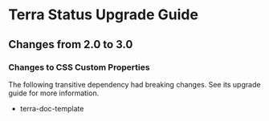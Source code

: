 
<Badge />

# Terra Status Upgrade Guide

## Changes from 2.0 to 3.0

### Changes to CSS Custom Properties

The following transitive dependency had breaking changes. See its upgrade guide for more information.
* terra-doc-template

